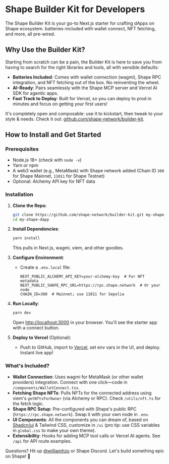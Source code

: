 # Shape Builder Kit for Developers

The Shape Builder Kit is your go-to Next.js starter for crafting dApps on Shape ecosystem. batteries-included with wallet connect, NFT fetching, and more, all pre-wired.

## Why Use the Builder Kit?

Starting from scratch can be a pain, the Builder Kit is here to save you from having to search for the right libraries and tools, all with sensible defaults:

- **Batteries Included**: Comes with wallet connection (wagmi), Shape RPC integration, and NFT fetching out of the box. No reinventing the wheel.
- **AI-Ready**: Pairs seamlessly with the Shape MCP server and Vercel AI SDK for agentic apps.
- **Fast Track to Deploy**: Built for Vercel, so you can deploy to prod in minutes and focus on getting your first users!

It&apos;s completely open and composable: use it to kickstart, then tweak to your style & needs. Check it out: [github.com/shape-network/builder-kit](https://github.com/shape-network/builder-kit).

## How to Install and Get Started

### Prerequisites

- Node.js 18+ (check with `node -v`)
- Yarn or npm
- A web3 wallet (e.g., MetaMask) with Shape network added (Chain ID `360` for Shape Mainnet, `11011` for Shape Testnet)
- Optional: Alchemy API key for NFT data

### Installation

1. **Clone the Repo**:

   ```bash
   git clone https://github.com/shape-network/builder-kit.git my-shape-dapp
   cd my-shape-dapp
   ```

2. **Install Dependencies**:

   ```bash
   yarn install
   ```

   This pulls in Next.js, wagmi, viem, and other goodies.

3. **Configure Environment**:

   - Create a `.env.local` file:
     ```env
     NEXT_PUBLIC_ALCHEMY_API_KEY=your-alchemy-key  # For NFT metadata
     NEXT_PUBLIC_SHAPE_RPC_URL=https://rpc.shape.network  # Or your node
     CHAIN_ID=360  # Mainnet; use 11011 for Sepolia
     ```

4. **Run Locally**:

   ```bash
   yarn dev
   ```

   Open [http://localhost:3000](http://localhost:3000) in your browser. You&apos;ll see the starter app with a connect button.

5. **Deploy to Vercel** (Optional):
   - Push to GitHub, import to [Vercel](https://vercel.com/new), set env vars in the UI, and deploy. Instant live app!

### What&apos;s Included?

- **Wallet Connection**: Uses wagmi for MetaMask (or other wallet providers) integration. Connect with one click—code in `/components/WalletConnect.tsx`.
- **Fetching Shape NFTs**: Pulls NFTs for the connected address using viem&apos;s `getNftsForOwner` (via Alchemy or RPC). Check `/utils/nft.ts` for the fetch logic.
- **Shape RPC Setup**: Pre-configured with Shape&apos;s public RPC (`https://rpc.shape.network`). Swap it with your own node in `.env`.
- **UI Components**: All the components you can dream of, based on [Shadcn/ui](https://ui.shadcn.com/) & Tailwind CSS, customize in `/ui` (pro tip: use CSS variables in `global.css` to make your own theme).
- **Extensibility**: Hooks for adding MCP tool calls or Vercel AI agents. See `/api` for API route examples.

Questions? Hit up [@williamhzo](https://x.com/williamhzo) or Shape Discord. Let&apos;s build something epic on Shape! 🚀
